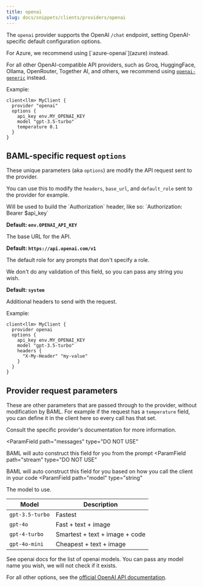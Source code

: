 ```yaml
---
title: openai
slug: docs/snippets/clients/providers/openai
---
```


The `openai` provider supports the OpenAI `/chat` endpoint, setting OpenAI-specific
default configuration options.

<Tip>
  For Azure, we recommend using [`azure-openai`](azure) instead.

  For all other OpenAI-compatible API providers, such as Groq, HuggingFace,
  Ollama, OpenRouter, Together AI, and others, we recommend using
 [`openai-generic`](openai-generic) instead.
</Tip>

Example:

```baml BAML
client<llm> MyClient {
  provider "openai"
  options {
    api_key env.MY_OPENAI_KEY
    model "gpt-3.5-turbo"
    temperature 0.1
  }
}
```



## BAML-specific request `options`
These unique parameters (aka `options`) are modify the API request sent to the provider.

You can use this to modify the `headers`, `base_url`, and `default_role` sent to the provider for example.


<ParamField path="api_key" type="string" default="env.OPENAI_API_KEY">
  Will be used to build the `Authorization` header, like so: `Authorization: Bearer $api_key`

  **Default: `env.OPENAI_API_KEY`**
</ParamField>

<ParamField path="base_url" type="string">
  The base URL for the API.
  
  **Default: `https://api.openai.com/v1`**
</ParamField>

<ParamField path="default_role" type="string">
  The default role for any prompts that don't specify a role.
  
  We don't do any validation of this field, so you can pass any string you wish.
  
  **Default: `system`**
</ParamField>

<ParamField path="headers" type="object">
  Additional headers to send with the request.

Example:

```baml BAML
client<llm> MyClient {
  provider openai
  options {
    api_key env.MY_OPENAI_KEY
    model "gpt-3.5-turbo"
    headers {
      "X-My-Header" "my-value"
    }
  }
}
```

</ParamField>

<Markdown src="../../../../snippets/allowed-role-metadata-basic.mdx" />

## Provider request parameters
These are other parameters that are passed through to the provider, without modification by BAML. For example if the request has a `temperature` field, you can define it in the client here so every call has that set.

Consult the specific provider's documentation for more information.

<ParamField
   path="messages"
   type="DO NOT USE"
>
  BAML will auto construct this field for you from the prompt
</ParamField>
<ParamField
   path="stream"
   type="DO NOT USE"
>
  BAML will auto construct this field for you based on how you call the client in your code
</ParamField>
<ParamField
  path="model"
  type="string"
>
  The model to use.

| Model           | Description                    |
| --------------- | ------------------------------ |
| `gpt-3.5-turbo` | Fastest                        |
| `gpt-4o`        | Fast + text + image            |
| `gpt-4-turbo`   | Smartest + text + image + code |
| `gpt-4o-mini`   | Cheapest + text + image        |

See openai docs for the list of openai models. You can pass any model name you wish, we will not check if it exists.

</ParamField>

For all other options, see the [official OpenAI API documentation](https://platform.openai.com/docs/api-reference/chat/create).
